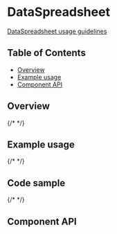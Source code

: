 
# DataSpreadsheet

[DataSpreadsheet usage guidelines](https://pages.github.ibm.com/carbon/ibm-products/components/data-spreadsheet/usage/)

## Table of Contents

- [Overview](#overview)
- [Example usage](#example-usage)
- [Component API](#component-api)

## Overview

{/* <!-- TODO: Overview. --> */}

## Example usage

{/* <!-- TODO: One example per designed use case. --> */}

<Canvas>
  <Story of={stories.dataSpreadsheet} />
</Canvas>

## Code sample

{/* <!-- <CodesandboxLink exampleDirectory="DataSpreadsheet" /> --> */}

## Component API

<Controls />

